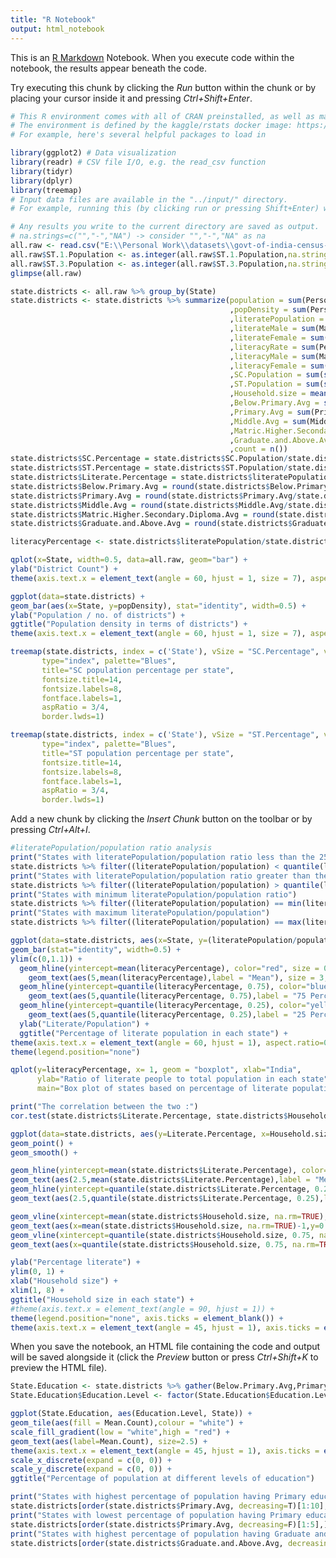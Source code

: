 ```yaml
---
title: "R Notebook"
output: html_notebook
---
```


This is an [R Markdown](http://rmarkdown.rstudio.com) Notebook. When you execute code within the notebook, the results appear beneath the code. 

Try executing this chunk by clicking the *Run* button within the chunk or by placing your cursor inside it and pressing *Ctrl+Shift+Enter*. 

```r
# This R environment comes with all of CRAN preinstalled, as well as many other helpful packages
# The environment is defined by the kaggle/rstats docker image: https://github.com/kaggle/docker-rstats
# For example, here's several helpful packages to load in 

library(ggplot2) # Data visualization
library(readr) # CSV file I/O, e.g. the read_csv function
library(tidyr)
library(dplyr)
library(treemap)
# Input data files are available in the "../input/" directory.
# For example, running this (by clicking run or pressing Shift+Enter) will list the files in the input directory

# Any results you write to the current directory are saved as output.
# na.strings=c("","-","NA") -> consider "","-","NA" as na
all.raw <- read.csv("E:\\Personal Work\\datasets\\govt-of-india-census-2001-district-wise\\all.csv",stringsAsFactors = FALSE, header = TRUE, na.strings=c("","-","NA"))
all.raw$ST.1.Population <- as.integer(all.raw$ST.1.Population,na.strings=c("","-","NA"))
all.raw$ST.3.Population <- as.integer(all.raw$ST.3.Population,na.strings=c("","-","NA"))
glimpse(all.raw)
```

```r
state.districts <- all.raw %>% group_by(State)
state.districts <- state.districts %>% summarize(population = sum(Persons, na.rm = TRUE)
                                                 ,popDensity = sum(Persons)/n()
                                                 ,literatePopulation = sum(Persons..literate, na.rm = TRUE)
                                                 ,literateMale = sum(Males..Literate, na.rm = TRUE)
                                                 ,literateFemale = sum(Females..Literate, na.rm = TRUE)
                                                 ,literacyRate = sum(Persons..literacy.rate, na.rm = TRUE)
                                                 ,literacyMale = sum(Males..Literatacy.Rate, na.rm = TRUE)
                                                 ,literacyFemale = sum(Females..Literacy.Rate, na.rm = TRUE)
                                                 ,SC.Population = sum(sum(SC.1.Population,SC.2.Population,SC.3.Population, na.rm = TRUE), na.rm = TRUE)
                                                 ,ST.Population = sum(sum(ST.1.Population,ST.2.Population,ST.3.Population, na.rm = TRUE), na.rm = TRUE)
                                                 ,Household.size = mean(Household.size..per.household., rm.na = TRUE)
                                                 ,Below.Primary.Avg = sum(Below.Primary, na.rm=TRUE)
                                                 ,Primary.Avg = sum(Primary, na.rm = TRUE)
                                                 ,Middle.Avg = sum(Middle, na.rm = TRUE)
                                                 ,Matric.Higher.Secondary.Diploma.Avg = sum(Matric.Higher.Secondary.Diploma, na.rm = TRUE)
                                                 ,Graduate.and.Above.Avg = sum(Graduate.and.Above, ne.rm = TRUE)
                                                 ,count = n())
state.districts$SC.Percentage = state.districts$SC.Population/state.districts$population
state.districts$ST.Percentage = state.districts$ST.Population/state.districts$population
state.districts$Literate.Percentage = state.districts$literatePopulation/state.districts$population
state.districts$Below.Primary.Avg = round(state.districts$Below.Primary.Avg/state.districts$population, 2)
state.districts$Primary.Avg = round(state.districts$Primary.Avg/state.districts$population, 2)
state.districts$Middle.Avg = round(state.districts$Middle.Avg/state.districts$population, 2)
state.districts$Matric.Higher.Secondary.Diploma.Avg = round(state.districts$Matric.Higher.Secondary.Diploma.Avg/state.districts$population, 2)
state.districts$Graduate.and.Above.Avg = round(state.districts$Graduate.and.Above.Avg/state.districts$population, 2)

literacyPercentage <- state.districts$literatePopulation/state.districts$population
```

```r
qplot(x=State, width=0.5, data=all.raw, geom="bar") +
ylab("District Count") +
theme(axis.text.x = element_text(angle = 60, hjust = 1, size = 7), aspect.ratio = 0.9, axis.ticks = element_blank())

ggplot(data=state.districts) +
geom_bar(aes(x=State, y=popDensity), stat="identity", width=0.5) +
ylab("Population / no. of districts") +
ggtitle("Population density in terms of districts") +
theme(axis.text.x = element_text(angle = 60, hjust = 1, size = 7), aspect.ratio = 0.9, axis.ticks = element_blank())
```

```r
treemap(state.districts, index = c('State'), vSize = "SC.Percentage", vColor="count",
       type="index", palette="Blues",
       title="SC population percentage per state", 
       fontsize.title=14,
       fontsize.labels=8,
       fontface.labels=1,
       aspRatio = 3/4,
       border.lwds=1)

treemap(state.districts, index = c('State'), vSize = "ST.Percentage", vColor="count",
       type="index", palette="Blues",
       title="ST population percentage per state", 
       fontsize.title=14,
       fontsize.labels=8,
       fontface.labels=1,
       aspRatio = 3/4,
       border.lwds=1)
```

Add a new chunk by clicking the *Insert Chunk* button on the toolbar or by pressing *Ctrl+Alt+I*.
```r
#literatePopulation/population ratio analysis
print("States with literatePopulation/population ratio less than the 25percentile")
state.districts %>% filter((literatePopulation/population) < quantile(literacyPercentage, 0.25)) %>% select(State,Literate.Percentage) %>% ungroup() %>% arrange(Literate.Percentage)
print("States with literatePopulation/population ratio greater than the 75percentile")
state.districts %>% filter((literatePopulation/population) > quantile(literacyPercentage, 0.75)) %>% select(State,Literate.Percentage) %>% ungroup() %>% arrange(desc(Literate.Percentage))
print("States with minimum literatePopulation/population ratio")
state.districts %>% filter((literatePopulation/population) == min(literacyPercentage)) %>% select(State,Literate.Percentage)
print("States with maximum literatePopulation/population")
state.districts %>% filter((literatePopulation/population) == max(literacyPercentage)) %>% select(State,Literate.Percentage)

ggplot(data=state.districts, aes(x=State, y=(literatePopulation/population))) +
geom_bar(stat="identity", width=0.5) +
ylim(c(0,1.1)) +
  geom_hline(yintercept=mean(literacyPercentage), color="red", size = 0.1) +
    geom_text(aes(5,mean(literacyPercentage),label = "Mean"), size = 3, vjust = -0.2) +
  geom_hline(yintercept=quantile(literacyPercentage, 0.75), color="blue", size = 0.1) +
    geom_text(aes(5,quantile(literacyPercentage, 0.75),label = "75 Percentile"), size = 3, vjust = -0.2) +
  geom_hline(yintercept=quantile(literacyPercentage, 0.25), color="yellow", size = 0.1) +
    geom_text(aes(5,quantile(literacyPercentage, 0.25),label = "25 Percentile"), size = 3, vjust = -0.2) +
  ylab("Literate/Population") +
  ggtitle("Percentage of literate population in each state") +
theme(axis.text.x = element_text(angle = 60, hjust = 1), aspect.ratio=0.6, axis.ticks = element_blank()) +
theme(legend.position="none") 

qplot(y=literacyPercentage, x= 1, geom = "boxplot", xlab="India", 
      ylab="Ratio of literate people to total population in each state",
      main="Box plot of states based on percentage of literate population")
```

```r
print("The correlation between the two :")
cor.test(state.districts$Literate.Percentage, state.districts$Household.size, method="pearson")

ggplot(data=state.districts, aes(y=Literate.Percentage, x=Household.size)) + 
geom_point() +
geom_smooth() +

geom_hline(yintercept=mean(state.districts$Literate.Percentage), color="red", size = 0.1) +
geom_text(aes(2.5,mean(state.districts$Literate.Percentage),label = "Mean literacy percentage"), size = 3, vjust = -0.2) +
geom_hline(yintercept=quantile(state.districts$Literate.Percentage, 0.25), color="green", size = 0.1) +
geom_text(aes(2.5,quantile(state.districts$Literate.Percentage, 0.25),label = "25 percentile literacy percentage"), size = 3, vjust = -0.2) +

geom_vline(xintercept=mean(state.districts$Household.size, na.rm=TRUE), color="red", size = 0.1, linetype=2) +
geom_text(aes(x=mean(state.districts$Household.size, na.rm=TRUE)-1,y=0.9,label = "Mean household size"), size = 3, hjust = 0.2) +
geom_vline(xintercept=quantile(state.districts$Household.size, 0.75, na.rm=TRUE), color="black", size = 0.1, linetype=2) +
geom_text(aes(x=quantile(state.districts$Household.size, 0.75, na.rm=TRUE)+0.2,y=0.8,label = "75 percentile household size"), size = 3, hjust = 0.2) +

ylab("Percentage literate") +
ylim(0, 1) +
xlab("Household size") +
xlim(1, 8) +
ggtitle("Household size in each state") +
#theme(axis.text.x = element_text(angle = 90, hjust = 1)) +
theme(legend.position="none", axis.ticks = element_blank()) +
theme(axis.text.x = element_text(angle = 45, hjust = 1), axis.ticks = element_blank())
```

When you save the notebook, an HTML file containing the code and output will be saved alongside it (click the *Preview* button or press *Ctrl+Shift+K* to preview the HTML file).
```r
State.Education <- state.districts %>% gather(Below.Primary.Avg,Primary.Avg,Middle.Avg,Matric.Higher.Secondary.Diploma.Avg,Graduate.and.Above.Avg,key="Education.Level", value="Mean.Count")
State.Education$Education.Level <- factor(State.Education$Education.Level,c('Below.Primary.Avg','Primary.Avg','Middle.Avg','Matric.Higher.Secondary.Diploma.Avg','Graduate.and.Above.Avg'))

ggplot(State.Education, aes(Education.Level, State)) + 
geom_tile(aes(fill = Mean.Count),colour = "white") + 
scale_fill_gradient(low = "white",high = "red") +
geom_text(aes(label=Mean.Count), size=2.5) +
theme(axis.text.x = element_text(angle = 45, hjust = 1), axis.ticks = element_blank()) +
scale_x_discrete(expand = c(0, 0)) +
scale_y_discrete(expand = c(0, 0)) +
ggtitle("Percentage of population at different levels of education")

print("States with highest percentage of population having Primary education")
state.districts[order(state.districts$Primary.Avg, decreasing=T)[1:10],] %>% select(State, Primary.Avg)
print("States with lowest percentage of population having Primary education")
state.districts[order(state.districts$Primary.Avg, decreasing=F)[1:5],] %>% select(State, Primary.Avg)
print("States with highest percentage of population having Graduate and above level of education")
state.districts[order(state.districts$Graduate.and.Above.Avg, decreasing=T)[1:5],] %>% select(State, Graduate.and.Above.Avg)
```
